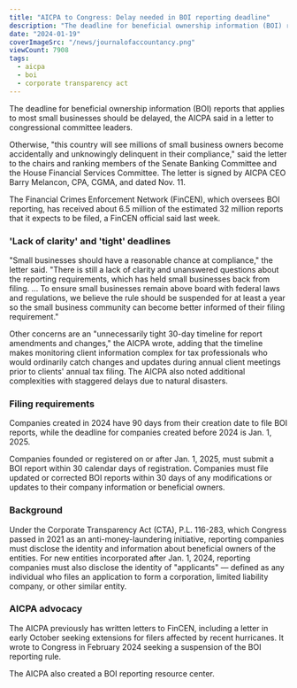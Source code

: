 ```yaml
---
title: "AICPA to Congress: Delay needed in BOI reporting deadline"
description: "The deadline for beneficial ownership information (BOI) reports that applies to most small businesses should be delayed, the AICPA said in a letter to congressional committee leaders."
date: "2024-01-19"
coverImageSrc: "/news/journalofaccountancy.png"
viewCount: 7908
tags:
  - aicpa
  - boi
  - corporate transparency act
---
```


The deadline for beneficial ownership information (BOI) reports that applies to most small businesses should be delayed, the AICPA said in a letter to congressional committee leaders.

Otherwise, "this country will see millions of small business owners become accidentally and unknowingly delinquent in their compliance," said the letter to the chairs and ranking members of the Senate Banking Committee and the House Financial Services Committee. The letter is signed by AICPA CEO Barry Melancon, CPA, CGMA, and dated Nov. 11.

The Financial Crimes Enforcement Network (FinCEN), which oversees BOI reporting, has received about 6.5 million of the estimated 32 million reports that it expects to be filed, a FinCEN official said last week.

### 'Lack of clarity' and 'tight' deadlines

"Small businesses should have a reasonable chance at compliance," the letter said. "There is still a lack of clarity and unanswered questions about the reporting requirements, which has held small businesses back from filing. … To ensure small businesses remain above board with federal laws and regulations, we believe the rule should be suspended for at least a year so the small business community can become better informed of their filing requirement."

Other concerns are an "unnecessarily tight 30-day timeline for report amendments and changes," the AICPA wrote, adding that the timeline makes monitoring client information complex for tax professionals who would ordinarily catch changes and updates during annual client meetings prior to clients' annual tax filing. The AICPA also noted additional complexities with staggered delays due to natural disasters.

### Filing requirements

Companies created in 2024 have 90 days from their creation date to file BOI reports, while the deadline for companies created before 2024 is Jan. 1, 2025.

Companies founded or registered on or after Jan. 1, 2025, must submit a BOI report within 30 calendar days of registration. Companies must file updated or corrected BOI reports within 30 days of any modifications or updates to their company information or beneficial owners.

### Background

Under the Corporate Transparency Act (CTA), P.L. 116-283, which Congress passed in 2021 as an anti-money-laundering initiative, reporting companies must disclose the identity and information about beneficial owners of the entities. For new entities incorporated after Jan. 1, 2024, reporting companies must also disclose the identity of "applicants" — defined as any individual who files an application to form a corporation, limited liability company, or other similar entity.

### AICPA advocacy

The AICPA previously has written letters to FinCEN, including a letter in early October seeking extensions for filers affected by recent hurricanes. It wrote to Congress in February 2024 seeking a suspension of the BOI reporting rule.

The AICPA also created a BOI reporting resource center.